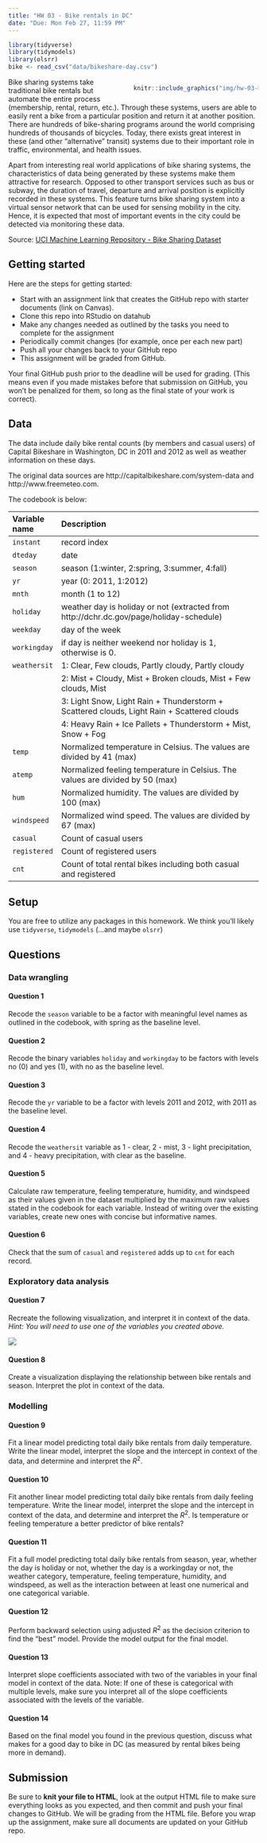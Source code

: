 ```yaml
---
title: "HW 03 - Bike rentals in DC"
date: "Due: Mon Feb 27, 11:59 PM"
---
```


```r
library(tidyverse)
library(tidymodels)
library(olsrr)
bike <- read_csv("data/bikeshare-day.csv")
```

::: {style="float:right;position: relative; margin-left: 20px; max-width: 50%"}
```r
knitr::include_graphics("img/hw-03-bikerental.jpg")
```
:::

Bike sharing systems take traditional bike rentals but automate the entire process (membership, rental, return, etc.). Through these systems, users are able to easily rent a bike from a particular position and return it at another position. There are hundreds of bike-sharing programs around the world comprising hundreds of thousands of bicycles. Today, there exists great interest in these (and other "alternative" transit) systems due to their important role in traffic, environmental, and health issues.

Apart from interesting real world applications of bike sharing systems, the characteristics of data being generated by these systems make them attractive for research. Opposed to other transport services such as bus or subway, the duration of travel, departure and arrival position is explicitly recorded in these systems. This feature turns bike sharing system into a virtual sensor network that can be used for sensing mobility in the city. Hence, it is expected that most of important events in the city could be detected via monitoring these data.

Source: [UCI Machine Learning Repository - Bike Sharing Dataset](http://archive.ics.uci.edu/ml/datasets/Bike+Sharing+Dataset)

## Getting started

Here are the steps for getting started:

-   Start with an assignment link that creates the GitHub repo with starter documents (link on Canvas).
-   Clone this repo into RStudio on datahub
-   Make any changes needed as outlined by the tasks you need to complete for the assignment
-   Periodically commit changes (for example, once per each new part)
-   Push all your changes back to your GitHub repo
-   This assignment will be graded from GitHub.

Your final GitHub push prior to the deadline will be used for grading. (This means even if you made mistakes before that submission on GitHub, you won't be penalized for them, so long as the final state of your work is correct).

## Data

The data include daily bike rental counts (by members and casual users) of Capital Bikeshare in Washington, DC in 2011 and 2012 as well as weather information on these days.

The original data sources are http://capitalbikeshare.com/system-data and http://www.freemeteo.com.

The codebook is below:

| Variable name | Description                                                                                |
|:-------------|:--------------------------------------------------------|
| `instant`     | record index                                                                               |
| `dteday`      | date                                                                                       |
| `season`      | season (1:winter, 2:spring, 3:summer, 4:fall)                                              |
| `yr`          | year (0: 2011, 1:2012)                                                                     |
| `mnth`        | month (1 to 12)                                                                            |
| `holiday`     | weather day is holiday or not (extracted from http://dchr.dc.gov/page/holiday-schedule)    |
| `weekday`     | day of the week                                                                            |
| `workingday`  | if day is neither weekend nor holiday is 1, otherwise is 0.                                |
| `weathersit`  | 1: Clear, Few clouds, Partly cloudy, Partly cloudy                                         |
|               | 2: Mist + Cloudy, Mist + Broken clouds, Mist + Few clouds, Mist                            |
|               | 3: Light Snow, Light Rain + Thunderstorm + Scattered clouds, Light Rain + Scattered clouds |
|               | 4: Heavy Rain + Ice Pallets + Thunderstorm + Mist, Snow + Fog                              |
| `temp`        | Normalized temperature in Celsius. The values are divided by 41 (max)                      |
| `atemp`       | Normalized feeling temperature in Celsius. The values are divided by 50 (max)              |
| `hum`         | Normalized humidity. The values are divided by 100 (max)                                   |
| `windspeed`   | Normalized wind speed. The values are divided by 67 (max)                                  |
| `casual`      | Count of casual users                                                                      |
| `registered`  | Count of registered users                                                                  |
| `cnt`         | Count of total rental bikes including both casual and registered                           |

## Setup

You are free to utilize any packages in this homework. We think you'll likely use `tidyverse`, `tidymodels` (...and maybe `olsrr`)

## Questions

### Data wrangling

#### Question 1

Recode the `season` variable to be a factor with meaningful level names as outlined in the codebook, with spring as the baseline level.

#### Question 2

Recode the binary variables `holiday` and `workingday` to be factors with levels no (0) and yes (1), with no as the baseline level.

#### Question 3

Recode the `yr` variable to be a factor with levels 2011 and 2012, with 2011 as the baseline level.

#### Question 4

Recode the `weathersit` variable as 1 - clear, 2 - mist, 3 - light precipitation, and 4 - heavy precipitation, with clear as the baseline.


#### Question 5

Calculate raw temperature, feeling temperature, humidity, and windspeed as their values given in the dataset multiplied by the maximum raw values stated in the codebook for each variable. Instead of writing over the existing variables, create new ones with concise but informative names.


#### Question 6

Check that the sum of `casual` and `registered` adds up to `cnt` for each record.


### Exploratory data analysis

#### Question 7

Recreate the following visualization, and interpret it in context of the data. *Hint: You will need to use one of the variables you created above.*

![](img/hw-03-recreate.png)

#### Question 8

Create a visualization displaying the relationship between bike rentals and season. Interpret the plot in context of the data.

### Modelling

#### Question 9

Fit a linear model predicting total daily bike rentals from daily temperature. Write the linear model, interpret the slope and the intercept in context of the data, and determine and interpret the $R^2$.

#### Question 10

Fit another linear model predicting total daily bike rentals from daily feeling temperature. Write the linear model, interpret the slope and the intercept in context of the data, and determine and interpret the $R^2$. Is temperature or feeling temperature a better predictor of bike rentals?


#### Question 11

Fit a full model predicting total daily bike rentals from season, year, whether the day is holiday or not, whether the day is a workingday or not, the weather category, temperature, feeling temperature, humidity, and windspeed, as well as the interaction between at least one numerical and one categorical variable.

#### Question 12

Perform backward selection using adjusted $R^2$ as the decision criterion to find the "best" model. Provide the model output for the final model.

#### Question 13

Interpret slope coefficients associated with two of the variables in your final model in context of the data. Note: If one of these is categorical with multiple levels, make sure you interpret all of the slope coefficients associated with the levels of the variable.


#### Question 14

Based on the final model you found in the previous question, discuss what makes for a good day to bike in DC (as measured by rental bikes being more in demand).

## Submission

Be sure to **knit your file to HTML**, look at the output HTML file to make sure everything looks as you expected, and then commit and push your final changes to GitHub. We will be grading from the HTML file. Before you wrap up the assignment, make sure all documents are updated on your GitHub repo.
